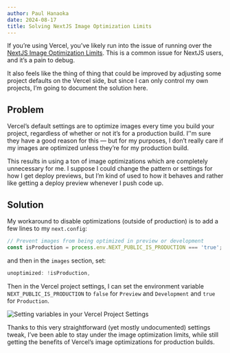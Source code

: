 ```yaml
---
author: Paul Hanaoka
date: 2024-08-17
title: Solving NextJS Image Optimization Limits
---
```


If you’re using Vercel, you’ve likely run into the issue of running over the [NextJS Image Optimization Limits](https://nextjs.org/docs/app/api-reference/file-conventions/static-file-conventions#image-optimization-limits). This is a common issue for NextJS users, and it’s a pain to debug.

It also feels like the thing of thing that could be improved by adjusting some project defaults on the Vercel side, but since I can only control my own projects, I’m going to document the solution here.

## Problem

Vercel’s default settings are to optimize images every time you build your project, regardless of whether or not it’s for a production build. I’'m sure they have a good reason for this &mdash; but for my purposes, I don’t really care if my images are optimized unless they’re for my production build.

This results in using a ton of image optimizations which are completely unnecessary for me. I suppose I could change the pattern or settings for how I get deploy previews, but I’m kind of used to how it behaves and rather like getting a deploy preview whenever I push code up.

## Solution

My workaround to disable optimizations (outside of production) is to add a few lines to my `next.config`:

```js
// Prevent images from being optimized in preview or development
const isProduction = process.env.NEXT_PUBLIC_IS_PRODUCTION === 'true';
```

and then in the `images` section, set:

```js
unoptimized: !isProduction,
```

Then in the Vercel project settings, I can set the environment variable `NEXT_PUBLIC_IS_PRODUCTION` to `false` for `Preview` and `Development` and `true` for `Production`.  

![Setting variables in your Vercel Project Settings](/vercel-project-settings.png)

Thanks to this very straightforward (yet mostly undocumented) settings tweak, I’ve been able to stay under the image optimization limits, while still getting the benefits of Vercel’s image optimizations for production builds.